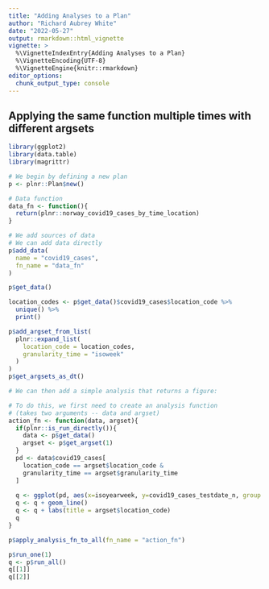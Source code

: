 ```yaml
---
title: "Adding Analyses to a Plan"
author: "Richard Aubrey White"
date: "2022-05-27"
output: rmarkdown::html_vignette
vignette: >
  %\VignetteIndexEntry{Adding Analyses to a Plan}
  %\VignetteEncoding{UTF-8}
  %\VignetteEngine{knitr::rmarkdown}
editor_options: 
  chunk_output_type: console
---
```


## Applying the same function multiple times with different argsets

```r
library(ggplot2)
library(data.table)
library(magrittr)

# We begin by defining a new plan
p <- plnr::Plan$new()

# Data function
data_fn <- function(){
  return(plnr::norway_covid19_cases_by_time_location)
}

# We add sources of data
# We can add data directly
p$add_data(
  name = "covid19_cases",
  fn_name = "data_fn"
)

p$get_data()

location_codes <- p$get_data()$covid19_cases$location_code %>%
  unique() %>% 
  print()

p$add_argset_from_list(
  plnr::expand_list(
    location_code = location_codes,
    granularity_time = "isoweek"
  )
)
p$get_argsets_as_dt()

# We can then add a simple analysis that returns a figure:

# To do this, we first need to create an analysis function
# (takes two arguments -- data and argset)
action_fn <- function(data, argset){
  if(plnr::is_run_directly()){
    data <- p$get_data()
    argset <- p$get_argset(1)
  }
  pd <- data$covid19_cases[
    location_code == argset$location_code &
    granularity_time == argset$granularity_time
  ]
  
  q <- ggplot(pd, aes(x=isoyearweek, y=covid19_cases_testdate_n, group = 1))
  q <- q + geom_line()
  q <- q + labs(title = argset$location_code)
  q
}

p$apply_analysis_fn_to_all(fn_name = "action_fn")

p$run_one(1)
q <- p$run_all()
q[[1]]
q[[2]]
```



